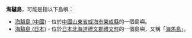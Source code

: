 '''海驢島'''，可能是指以下島嶼：

*[[海驢島_(中國)|海驢島 (中國)]] - 位於[[中國|中國]][[山東省|山東省]][[威海市|威海市]][[榮成縣|榮成縣]]的一個島嶼。
*[[海驢島_(日本)|海驢島 (日本)]] - 位於[[日本|日本]][[北海道|北海道]][[禮文郡|禮文郡]][[禮文町|禮文町]]的一個島嶼，又稱「[[海馬島|海馬島]]」。

{{Disambig|Cat=三字亚洲地名消歧义}}